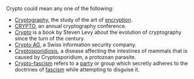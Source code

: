 Crypto could mean any one of the following:

*[[Cryptography]], the study of the art of [[encryption]].
*[[CRYPTO]], an annual cryptography conference.
*''[[Crypto: How the Code Rebels Beat the Government Saving Privacy in the Digital Age|Crypto]]'' is a book by Steven Levy about the evolution of cryptography since the turn of the century.
*[[Crypto AG]], a Swiss information security company.
*[[Cryptosporidiosis]],  a disease affecting the intestines of mammals that is caused by Cryptosporidium, a protozoan parasite.
*[[Crypto-fascism]] refers to a [[political party|party]] or group which secretly adheres to the doctrines of [[fascism]] while attempting to disguise it. 
{{disambig}}